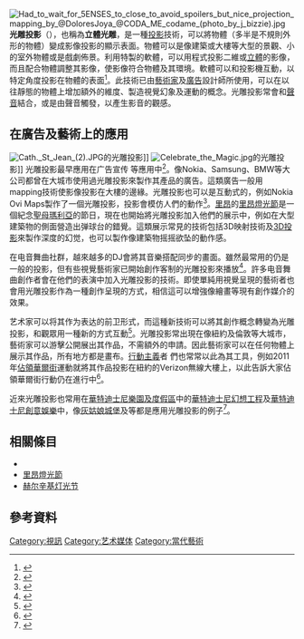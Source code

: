 [[File:Had_to_wait_for_5ENSES_to_close_to_avoid_spoilers_but_nice_projection_mapping_by_@DoloresJoya_@CODA_ME_codame_(photo_by_j_bizzie).jpg|thumb]]
{{not|光雕}}
'''光雕投影'''（{{Lang-en|Projection mapping}}），也稱為'''立體光雕'''，是一種[[視頻投影機|投影]]技術，可以將物體（多半是不規則外形的物體）變成影像投影的顯示表面。物體可以是像建築或大樓等大型的景觀、小的室外物體或是戲劇佈景。利用特製的軟體，可以用程式投影二維或[[立體|立體]]的影像，而且配合物體調整其影像，使影像符合物體及其環境。軟體可以和投影機互動，以特定角度投影在物體的表面<ref>{{cite web|title=What is projection mapping|url=http://projection-mapping.org/whatis/|accessdate=13 February 2015|archive-date=2017-08-10|archive-url=https://web.archive.org/web/20170810090344/http://projection-mapping.org/whatis/|dead-url=no}}</ref>。此技術已由[[藝術家|藝術家]]及[[廣告|廣告]]設計師所使用，可以在以往靜態的物體上增加額外的維度、製造視覺幻象及運動的概念。光雕投影常會和[[聲音|聲音]]結合，或是由聲音觸發，以產生影音的觀感。

==在廣告及藝術上的應用==
[[File:Cath._St_Jean_(2).JPG|thumb]]的光雕投影]]
[[File:Celebrate_the_Magic.jpg|thumb]]的光雕投影]]
光雕投影最早應用在广告宣传<!--and [[VJing|video jockeys]] for electronic musicians-->等應用中<ref>{{cite web|last=Sigrist|first=Peter|title=A short history of 3D projection mapping|url=http://beta.fishburn-hedges.co.uk/2011/04/a-short-history-of-3d-projection-mapping/|accessdate=3 July 2012|deadurl=yes|archiveurl=https://archive.is/20110417112527/http://beta.fishburn-hedges.co.uk/2011/04/a-short-history-of-3d-projection-mapping/|archivedate=2011年4月17日}}</ref>。像Nokia、Samsung、BMW等大公司都曾在大城市使用過光雕投影來製作其產品的廣告。這類廣告一般用mapping技術使影像投影在大樓的邊緣。光雕投影也可以是互動式的，例如Nokia Ovi Maps製作了一個光雕投影，投影會模仿人們的動作<ref>{{cite web|last=O'Neill|first=Megan|title=Comcast is looking for a Executive Director, XFTV Programming. WEB VIDEO 3D Projection Mapping Taking The Advertising World By Storm|url=http://socialtimes.com/3d-projection-mapping-taking-the-advertising-world-by-storm_b14971|accessdate=2016-02-22|archive-date=2015-01-03|archive-url=https://web.archive.org/web/20150103164944/http://socialtimes.com/3d-projection-mapping-taking-the-advertising-world-by-storm_b14971|dead-url=no}}</ref>。[[里昂|里昂]]的[[里昂燈光節|里昂燈光節]]是一個紀念[[馬利亞_(耶穌的母親)|聖母瑪利亞]]的節日，現在也開始將光雕投影加入他們的展示中，例如在大型建築物的側面營造出弹球台的錯覺。這類展示常見的技術包括3D映射技術及[[3D投影|3D投影]]來製作深度的幻觉，也可以製作像建築物摇摇欲坠的動作感。

在电音舞曲社群，越來越多的DJ會將其音樂搭配同步的畫面。雖然最常用的仍是一般的投影，但有些視覺藝術家已開始創作客制的光雕投影來播放<ref>{{cite web|title=deadmau5 lights up London with amazing 4D projection- Nokia|url=http://www.youtube.com/watch?v=SX2Gd-kqV5s|accessdate=2016-02-22|archive-date=2020-07-21|archive-url=https://web.archive.org/web/20200721041237/https://www.youtube.com/watch?v=SX2Gd-kqV5s|dead-url=no}}</ref>。許多电音舞曲創作者會在他們的表演中加入光雕投影的技術。即使單純用視覺呈現的藝術者也會用光雕投影作為一種創作呈現的方式，相信這可以增強像繪畫等現有創作媒介的效果。

艺术家可以将其作为表达的前卫形式，而這種新技術可以將其創作概念轉變為光雕投影，和觀眾用一種新的方式互動<ref>{{cite web|title=Mission / Artist Statement|url=http://www.integratedvisions.net/?page_id=59|publisher=Integrated Visions|accessdate=2016-02-22|archive-date=2018-04-19|archive-url=https://web.archive.org/web/20180419141215/http://www.integratedvisions.net/?page_id=59|dead-url=no}}</ref>。光雕投影常出現在像紐約及倫敦等大城市，藝術家可以游擊公開展出其作品，不需額外的申請。因此藝術家可以在任何物體上展示其作品，所有地方都是畫布。[[行動主義|行動主義]]者
們也常常以此為其工具，例如2011年[[佔領華爾街|佔領華爾街]]運動就將其作品投影在紐約的Verizon無線大樓上，以此告訴大家佔領華爾街行動仍在進行中<ref>{{cite web|last=Day|first=Adrienne|title=When Skyscrapers are your Screen|url=http://www.nytimes.com/2012/01/29/arts/design/video-mapping-artists-use-light-as-a-medium.html?_r=1&|accessdate=2016-02-22|archive-date=2019-11-15|archive-url=https://web.archive.org/web/20191115011625/https://www.nytimes.com/2012/01/29/arts/design/video-mapping-artists-use-light-as-a-medium.html?_r=1&|dead-url=no}}</ref>。

近來光雕投影也常用在[[華特迪士尼樂園及度假區|華特迪士尼樂園及度假區]]中的[[華特迪士尼幻想工程|華特迪士尼幻想工程]]及[[華特迪士尼創意娛樂|華特迪士尼創意娛樂]]中，像[[灰姑娘城堡|灰姑娘城堡]]及{{le|Disneyland Forever|Disneyland Forever}}等都是應用光雕投影的例子<ref name="Disney Projection Mapping">{{cite journal|last1=Mine|first1=Mark R.|last2=van Baar|first2=Jeroen|last3=Grundhofer|first3=Anselm|last4=Rose|first4=David|last5=Yang|first5=Bei|title=Projection-Based Augmented Reality in Disney Theme Parks|journal=Computer|date=July 2012|volume=45|issue=7|pages=32–40|doi=10.1109/MC.2012.154|accessdate=6 October 2015}}</ref>。

==相關條目==
*{{le|聲光秀|Son et lumière (show)}}
*[[里昂燈光節|里昂燈光節]]
* [[赫尔辛基灯光节|赫尔辛基灯光节]]

==參考資料==
{{reflist}}

{{Commons category|Projection mapping}}
[[Category:視訊|Category:視訊]]
[[Category:艺术媒体|Category:艺术媒体]]
[[Category:當代藝術|Category:當代藝術]]